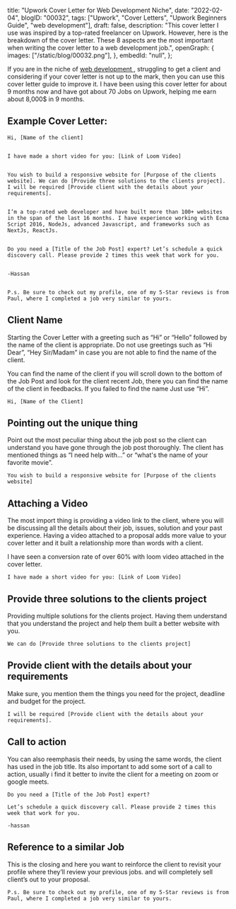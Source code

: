  title: "Upwork Cover Letter for Web Development Niche",
 date: "2022-02-04",
 blogID: "00032",
 tags: ["Upwork", "Cover Letters", "Upwork Beginners Guide", "web development"],
 draft: false,
 description:
  "This cover letter I use was inspired by a top-rated freelancer on Upwork. However, here is the breakdown of the cover letter. These 8 aspects are the most important when writing the cover letter to a web development job.",
 openGraph: {
  images: ["/static/blog/00032.png"],
 },
 embedId: "null",
};

<BlogHeader metadata={metadata} />

If you are in the niche of [web development ](https://www.upwork.com/freelance-jobs/frontend-development/), struggling to get a client and considering if your cover letter is not up to the mark, then you can use this cover letter guide to improve it. I have been using this cover letter for about 9 months now and have got about 70 Jobs on Upwork, helping me earn about 8,000$ in 9 months.

## Example Cover Letter:

```
Hi, [Name of the client]


I have made a short video for you: [Link of Loom Video]


You wish to build a responsive website for [Purpose of the clients website]. We can do [Provide three solutions to the clients project]. I will be required [Provide client with the details about your requirements].


I’m a top-rated web developer and have built more than 100+ websites in the span of the last 16 months. I have experience working with Ecma Script 2016, NodeJs, advanced Javascript, and frameworks such as NextJs, ReactJs.


Do you need a [Title of the Job Post] expert? Let’s schedule a quick discovery call. Please provide 2 times this week that work for you.


-Hassan


P.s. Be sure to check out my profile, one of my 5-Star reviews is from Paul, where I completed a job very similar to yours.
```

## Client Name

Starting the Cover Letter with a greeting such as “Hi” or “Hello” followed by the name of the client is appropriate. Do not use greetings such as “Hi Dear”, “Hey Sir/Madam” in case you are not able to find the name of the client.

You can find the name of the client if you will scroll down to the bottom of the Job Post and look for the client recent Job, there you can find the name of the client in feedbacks. If you failed to find the name Just use “Hi”.

```
Hi, [Name of the Client]
```

## Pointing out the unique thing

Point out the most peculiar thing about the job post so the client can understand you have gone through the job post thoroughly. The client has mentioned things as “I need help with...” or “what's the name of your favorite movie”.

```
You wish to build a responsive website for [Purpose of the clients website]
```

## Attaching a Video

The most import thing is providing a video link to the client, where you will be discussing all the details about their job, issues, solution and your past experience. Having a video attached to a proposal adds more value to your cover letter and it built a relationship more than words with a client.

I have seen a conversion rate of over 60% with loom video attached in the cover letter.

```
I have made a short video for you: [Link of Loom Video]
```

## Provide three solutions to the clients project

Providing multiple solutions for the clients project. Having them understand that you understand the project and help them built a better website with you.

```
We can do [Provide three solutions to the clients project]

```

## Provide client with the details about your requirements

Make sure, you mention them the things you need for the project, deadline and budget for the project.

```
I will be required [Provide client with the details about your requirements].
```

## Call to action

You can also reemphasis their needs, by using the same words, the client has used in the job title. Its also important to add some sort of a call to action, usually i find it better to invite the client for a meeting on zoom or google meets.

```
Do you need a [Title of the Job Post] expert?

Let’s schedule a quick discovery call. Please provide 2 times this week that work for you.

-hassan
```

## Reference to a similar Job

This is the closing and here you want to reinforce the client to revisit your profile where they’ll review your previous jobs. and will completely sell client’s out to your proposal.

```
P.s. Be sure to check out my profile, one of my 5-Star reviews is from Paul, where I completed a job very similar to yours.

```
